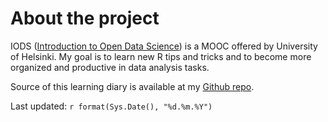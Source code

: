 # About the project

IODS ([Introduction to Open Data Science](https://blogs.helsinki.fi/thinkopen/welcome-open-data-science/)) is a MOOC offered by University of Helsinki. My goal is to learn new R tips and tricks and to become more organized and productive in data analysis tasks. 

Source of this learning diary is available at my [Github repo](https://github.com/mjlassila/IODS-project).

Last updated: `r format(Sys.Date(), "%d.%m.%Y")`
